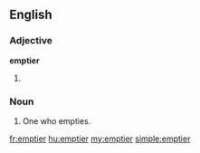 ==English==

===Adjective===
'''emptier'''

# {{comparative of|empty}}

===Noun===
{{en-noun}}

# One who empties.

[[fr:emptier]]
[[hu:emptier]]
[[my:emptier]]
[[simple:emptier]]